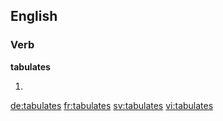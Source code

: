 ==English==

===Verb===
'''tabulates'''

# {{third-person singular of|tabulate}}

[[de:tabulates]]
[[fr:tabulates]]
[[sv:tabulates]]
[[vi:tabulates]]